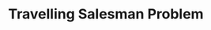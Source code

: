 ---
id: "alg_mq_012"
questionType: "MULTIPLE_CHOICE"
title: "Travelling Salesman Problem"
description: "Which algorithm guarantees the optimal solution for the Travelling Salesman Problem?"
difficulty: "HARD"
category: "Algorithms"
options:
  - "Greedy algorithm"
  - "Dynamic programming"
  - "Backtracking"
  - "Brute force"
correctAnswer: 3
---
